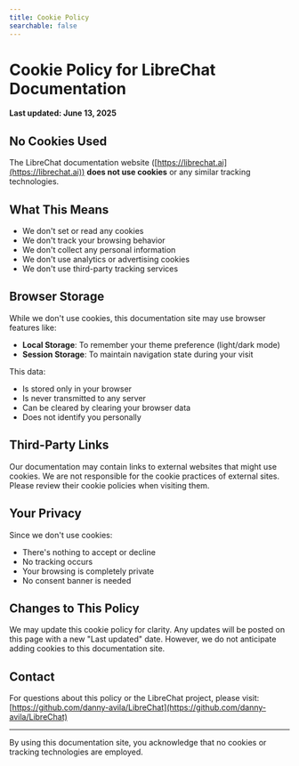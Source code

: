 ```yaml
---
title: Cookie Policy
searchable: false
---
```


# Cookie Policy for LibreChat Documentation

**Last updated: June 13, 2025**

## No Cookies Used

The LibreChat documentation website ([https://librechat.ai](https://librechat.ai)) **does not use cookies** or any similar tracking technologies.

## What This Means

- We don't set or read any cookies
- We don't track your browsing behavior
- We don't collect any personal information
- We don't use analytics or advertising cookies
- We don't use third-party tracking services

## Browser Storage

While we don't use cookies, this documentation site may use browser features like:

- **Local Storage**: To remember your theme preference (light/dark mode)
- **Session Storage**: To maintain navigation state during your visit

This data:
- Is stored only in your browser
- Is never transmitted to any server
- Can be cleared by clearing your browser data
- Does not identify you personally

## Third-Party Links

Our documentation may contain links to external websites that might use cookies. We are not responsible for the cookie practices of external sites. Please review their cookie policies when visiting them.

## Your Privacy

Since we don't use cookies:
- There's nothing to accept or decline
- No tracking occurs
- Your browsing is completely private
- No consent banner is needed

## Changes to This Policy

We may update this cookie policy for clarity. Any updates will be posted on this page with a new "Last updated" date. However, we do not anticipate adding cookies to this documentation site.

## Contact

For questions about this policy or the LibreChat project, please visit:
[https://github.com/danny-avila/LibreChat](https://github.com/danny-avila/LibreChat)

---

By using this documentation site, you acknowledge that no cookies or tracking technologies are employed.


